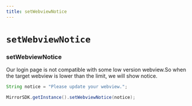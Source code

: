 ```yaml
---
title: setWebviewNotice
---
```


# `setWebviewNotice`

### setWebviewNotice
Our login page is not compatible with some low version webview.So when the target webview is lower than the limit, we will show notice.

```java
String notice = "Please update your webview.";

MirrorSDK.getInstance().setWebviewNotice(notice);
```